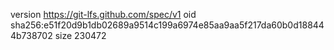 version https://git-lfs.github.com/spec/v1
oid sha256:e51f20d9b1db02689a9514c199a6974e85aa9aa5f217da60b0d188444b738702
size 230472
